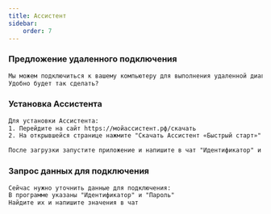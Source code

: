 ```yaml
---
title: Ассистент
sidebar:
    order: 7
---
```


### Предложение удаленного подключения
```txt
Мы можем подключиться к вашему компьютеру для выполнения удаленной диагностики через приложение "Ассистент"
Удобно будет так сделать?
```

### Установка Ассистента
```txt
Для установки Ассистента:
1. Перейдите на сайт https://мойассистент.рф/скачать
2. На открывшейся странице нажмите "Скачать Ассистент «Быстрый старт»"

После загрузки запустите приложение и напишите в чат "Идентификатор" и "Пароль"
```

### Запрос данных для подключения
```txt
Сейчас нужно уточнить данные для подключения:
В программе указаны "Идентификатор" и "Пароль"
Найдите их и напишите значения в чат
```